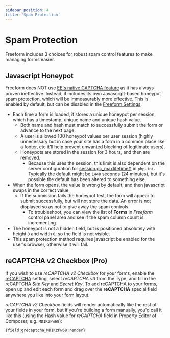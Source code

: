 ```yaml
---
sidebar_position: 4
title: 'Spam Protection'
---
```


# Spam Protection

Freeform includes 3 choices for robust spam control features to make managing forms easier.

## Javascript Honeypot

Freeform does NOT use [EE's native CAPTCHA feature](https://docs.expressionengine.com/latest/security/captchas.html) as it has always proven ineffective. Instead, it includes its own Javascript-based honeypot spam protection, which will be immeasurably more effective. This is enabled by default, but can be disabled in the [Freeform Settings](../configuration/settings.mdx#spam-protection).

- Each time a form is loaded, it stores a unique honeypot per session, which has a timestamp, unique name and unique hash value.
  - Both name and hash must match to successfully submit the form or advance to the next page.
  - A user is allowed 100 honeypot values per user session (highly unnecessary but in case your site has a form in a common place like a footer, etc it'll help prevent unwanted blocking of legitimate users).
  - Honeypots are stored in the session for 3 hours, and then are removed.
    - Because this uses the session, this limit is also dependent on the server configuration for [session.gc_maxlifetime()](http://php.net/manual/en/session.configuration.php#ini.session.gc-maxlifetime) in `php.ini`. Typically the default might be `1440` seconds (24 minutes), but it's possible the default has been altered to something else.
- When the form opens, the value is wrong by default, and then javascript swaps in the correct value.
  - If the submission fails the honeypot test, the form will appear to submit successfully, but will not store the data. An error is not displayed so as not to give away the spam controls.
    - To troubleshoot, you can view the list of **Forms** in _Freeform_ control panel area and see if the spam column count is incrementing.
- The honeypot is not a hidden field, but is positioned absolutely with height `0` and width `0`, so the field is not visible.
- This spam protection method requires javascript be enabled for the user's browser, otherwise it will fail.

## reCAPTCHA v2 Checkbox (Pro)

If you wish to use _reCAPTCHA v2 Checkbox_ for your forms, enable the [reCAPTCHA](../configuration/settings.mdx#recaptcha) setting, select _reCAPTCHA v3_ from the Type, and fill in the reCAPTCHA _Site Key_ and _Secret Key_. To add reCAPTCHA to your forms, open up and edit each form and drag over the **reCAPTCHA** special field anywhere you like into your form layout.

_reCAPTCHA v2 Checkbox_ fields will render automatically like the rest of your fields in your form, but if you're building a form manually, you'd call it like this (using the Hash value for _reCAPTCHA_ field in Property Editor of Composer, e.g. `MD1KzPw68`):

```html
{field:grecaptcha_MD1KzPw68:render}
```
